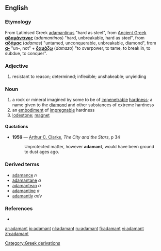 ==English==
{{wikipedia}}

===Etymology===
[[Category:Greek derivations]]
From Latinised Greek [[adamantinus]] "hard as steel", from [[Ancient Greek]] '''[[αδαμάντινος]]''' (''adamantinos'') "hard, unbreakable, hard as steel",   from '''[[αδάμας]]''' (''adamas'') "untamed, unconquerable, unbreakable, diamond", from 
'''[[α-]]''' "un-, not" + 
'''[[δαμάζω]]''' (''damazo'') "to overpower, to tame, to break in, to subdue, to conquer".

===Adjective===
{{en-adj}}

# resistant to reason; determined; inflexible; unshakeable; unyielding

===Noun===
{{en-noun}}

# a rock or mineral imagined by some to be of [[impenetrable]] [[hardness]]; a name given to the [[diamond]] and other substances of extreme hardness
# an [[embodiment]] of [[impregnable]] hardness
# [[lodestone]]; [[magnet]]

====Quotations====
*'''1956''' — [[w:Arthur C. Clarke|Arthur C. Clarke]], ''The City and the Stars'', p 34
*:Unprotected matter, however '''adamant''', would have been ground to dust ages ago.

===Derived terms===
* [[adamance]] ''n''
* [[adamantane]] ''a''
* [[adamantean]] ''a''
* [[adamantine]] ''a''
* [[adamantly]] ''adv''

===References===
*{{R:Webster 1913}}

[[ar:adamant]]
[[io:adamant]]
[[nl:adamant]]
[[ru:adamant]]
[[fi:adamant]]
[[vi:adamant]]
[[zh:adamant]]